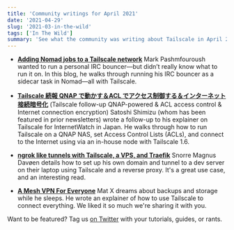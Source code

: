 ```yaml
---
title: 'Community writings for April 2021'
date: '2021-04-29'
slug: '2021-03-in-the-wild'
tags: ['In The Wild']
summary: 'See what the community was writing about Tailscale in April 2021 '
---
```


<NewsletterRepublishing />

- **[Adding Nomad jobs to a Tailscale network](https://blog.markpash.me/posts/tailscale-nomad-job/)**
  Mark Pashmfouroush wanted to run a personal IRC bouncer—but didn’t really know what to run it on. In this blog, he walks through running his IRC bouncer as a sidecar task in Nomad—all with Tailscale.

- **[Tailscale 続報 QNAP で動かす＆ACL でアクセス制御する＆インターネット接続暗号化](https://internet.watch.impress.co.jp/docs/column/shimizu/1313903.html)**
  (Tailscale follow-up QNAP-powered & ACL access control & Internet connection encryption)
  Satoshi Shimizu (whom has been featured in prior newsletters) wrote a follow-up to his explainer on Tailscale for InternetWatch in Japan. He walks through how to run Tailscale on a QNAP NAS, set Access Control Lists (ACLs), and connect to the Internet using via an in-house node with Tailscale 1.6.

- **[ngrok like tunnels with Tailscale, a VPS, and Traefik](https://snorre.io/blog/2021-03-31-host-local-dev-http-server/)**
  Snorre Magnus Davøen details how to set up his own domain and tunnel to a dev server on their laptop using Tailscale and a reverse proxy. It's a great use case, and an interesting read.

- **[A Mesh VPN For Everyone](https://macvfx.blog/2021/04/15/a-mesh-vpn-for-everyone/)**
  Mat X dreams about backups and storage while he sleeps. He wrote an explainer of how to use Tailscale to connect everything. We liked it so much we're sharing it with you.

Want to be featured? Tag us [on Twitter](https://twitter.com/tailscale) with your tutorials, guides, or rants.
